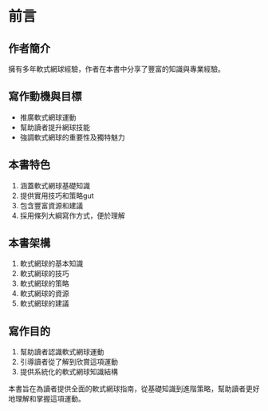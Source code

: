 # 前言

## 作者簡介
擁有多年軟式網球經驗，作者在本書中分享了豐富的知識與專業經驗。

## 寫作動機與目標
- 推廣軟式網球運動
- 幫助讀者提升網球技能
- 強調軟式網球的重要性及獨特魅力

## 本書特色
1. 涵蓋軟式網球基礎知識
2. 提供實用技巧和策略gut 
3. 包含豐富資源和建議
4. 採用條列大綱寫作方式，便於理解

## 本書架構
1. 軟式網球的基本知識
2. 軟式網球的技巧
3. 軟式網球的策略
4. 軟式網球的資源
5. 軟式網球的建議

## 寫作目的
1. 幫助讀者認識軟式網球運動
2. 引導讀者從了解到欣賞這項運動
3. 提供系統化的軟式網球知識結構

本書旨在為讀者提供全面的軟式網球指南，從基礎知識到進階策略，幫助讀者更好地理解和掌握這項運動。
